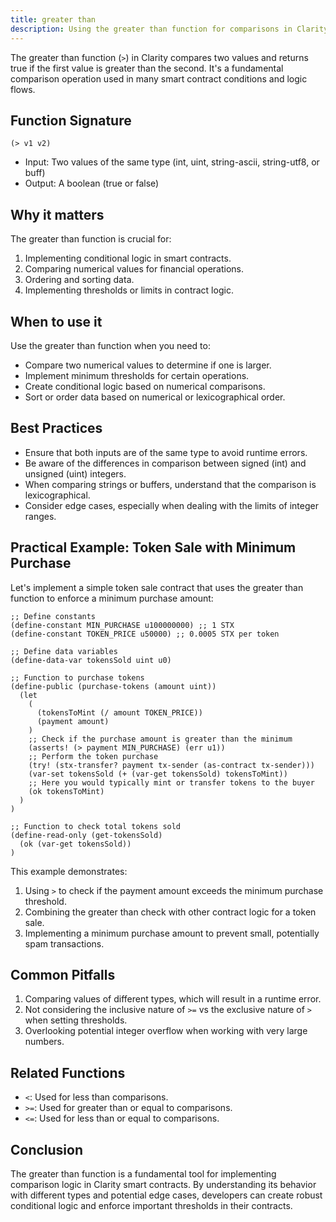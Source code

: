```yaml
---
title: greater than
description: Using the greater than function for comparisons in Clarity smart contracts.
---
```


The greater than function (`>`) in Clarity compares two values and returns true if the first value is greater than the second. It's a fundamental comparison operation used in many smart contract conditions and logic flows.

## Function Signature

```clarity
(> v1 v2)
```

- Input: Two values of the same type (int, uint, string-ascii, string-utf8, or buff)
- Output: A boolean (true or false)

## Why it matters

The greater than function is crucial for:

1. Implementing conditional logic in smart contracts.
2. Comparing numerical values for financial operations.
3. Ordering and sorting data.
4. Implementing thresholds or limits in contract logic.

## When to use it

Use the greater than function when you need to:

- Compare two numerical values to determine if one is larger.
- Implement minimum thresholds for certain operations.
- Create conditional logic based on numerical comparisons.
- Sort or order data based on numerical or lexicographical order.

## Best Practices

- Ensure that both inputs are of the same type to avoid runtime errors.
- Be aware of the differences in comparison between signed (int) and unsigned (uint) integers.
- When comparing strings or buffers, understand that the comparison is lexicographical.
- Consider edge cases, especially when dealing with the limits of integer ranges.

## Practical Example: Token Sale with Minimum Purchase

Let's implement a simple token sale contract that uses the greater than function to enforce a minimum purchase amount:

```clarity
;; Define constants
(define-constant MIN_PURCHASE u100000000) ;; 1 STX
(define-constant TOKEN_PRICE u50000) ;; 0.0005 STX per token

;; Define data variables
(define-data-var tokensSold uint u0)

;; Function to purchase tokens
(define-public (purchase-tokens (amount uint))
  (let
    (
      (tokensToMint (/ amount TOKEN_PRICE))
      (payment amount)
    )
    ;; Check if the purchase amount is greater than the minimum
    (asserts! (> payment MIN_PURCHASE) (err u1))
    ;; Perform the token purchase
    (try! (stx-transfer? payment tx-sender (as-contract tx-sender)))
    (var-set tokensSold (+ (var-get tokensSold) tokensToMint))
    ;; Here you would typically mint or transfer tokens to the buyer
    (ok tokensToMint)
  )
)

;; Function to check total tokens sold
(define-read-only (get-tokensSold)
  (ok (var-get tokensSold))
)
```

This example demonstrates:
1. Using `>` to check if the payment amount exceeds the minimum purchase threshold.
2. Combining the greater than check with other contract logic for a token sale.
3. Implementing a minimum purchase amount to prevent small, potentially spam transactions.

## Common Pitfalls

1. Comparing values of different types, which will result in a runtime error.
2. Not considering the inclusive nature of `>=` vs the exclusive nature of `>` when setting thresholds.
3. Overlooking potential integer overflow when working with very large numbers.

## Related Functions

- `<`: Used for less than comparisons.
- `>=`: Used for greater than or equal to comparisons.
- `<=`: Used for less than or equal to comparisons.

## Conclusion

The greater than function is a fundamental tool for implementing comparison logic in Clarity smart contracts. By understanding its behavior with different types and potential edge cases, developers can create robust conditional logic and enforce important thresholds in their contracts.
